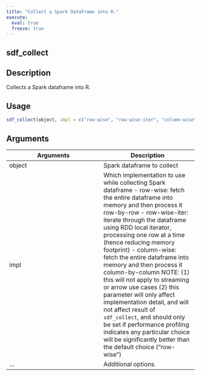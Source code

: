 ```yaml
---
title: "Collect a Spark DataFrame into R."
execute:
  eval: true
  freeze: true
---
```


## sdf_collect

## Description
Collects a Spark dataframe into R.


## Usage
```r
sdf_collect(object, impl = c("row-wise", "row-wise-iter", "column-wise"), ...)
```

## Arguments
|Arguments|Description|
|---|---|
| object | Spark dataframe to collect |
| impl | Which implementation to use while collecting Spark dataframe - row-wise: fetch the entire dataframe into memory and then process it row-by-row - row-wise-iter: iterate through the dataframe using RDD local iterator, processing one row at a time (hence reducing memory footprint) - column-wise: fetch the entire dataframe into memory and then process it column-by-column NOTE: (1) this will not apply to streaming or arrow use cases (2) this parameter will only affect implementation detail, and will not affect result of `sdf_collect`, and should only be set if performance profiling indicates any particular choice will be significantly better than the default choice ("row-wise") |
| ... | Additional options. |








